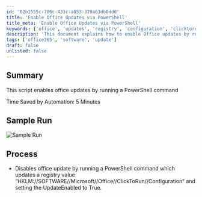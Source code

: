 ```yaml
---
id: '62b1555c-706c-433c-a053-329a63db0dd0'
title: 'Enable Office Updates via PowerShell'
title_meta: 'Enable Office Updates via PowerShell'
keywords: ['office', 'updates', 'registry', 'configuration', 'clicktorun']
description: 'This document explains how to enable Office updates by running a PowerShell command that modifies a specific registry value. The script updates the registry key to allow for automatic updates, saving time and ensuring that your Office applications are always up to date.'
tags: ['office365', 'software', 'update']
draft: false
unlisted: false
---
```

## Summary

This script enables office updates by running a PowerShell command  

Time Saved by Automation: 5 Minutes

## Sample Run

![Sample Run](../../../static/img/Office-Update-Enable/image_1.png)

## Process

- Disables office update by running a PowerShell command which updates a registry value “HKLM://SOFTWARE//Microsoft//Office//ClickToRun//Configuration” and setting the UpdateEnabled to True.












